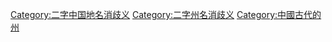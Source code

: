 [[Category:二字中国地名消歧义|Category:二字中国地名消歧义]]
[[Category:二字州名消歧义|Category:二字州名消歧义]]
[[Category:中國古代的州|Category:中國古代的州]]